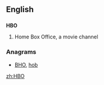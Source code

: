 {{also|hbo}}
==English==
{{wikipedia}}

==={{initialism}}===
'''HBO'''

# {{television}} Home Box Office, a movie channel

===Anagrams===
* [[BHO#English|BHO]], [[hob#English|hob]]

[[zh:HBO]]